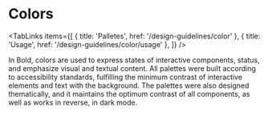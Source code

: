 
# Colors

<TabLinks
  items={[
    { title: 'Palletes', href: '/design-guidelines/color' },
    { title: 'Usage', href: '/design-guidelines/color/usage' },
  ]}
/>

In Bold, colors are used to express states of interactive components, status, and emphasize visual and textual content. All palettes were built according to accessibility standards, fulfilling the minimum contrast of interactive elements and text with the background. The palettes were also designed thematically, and it maintains the optimum contrast of all components, as well as works in reverse, in dark mode.

<PalleteList />
